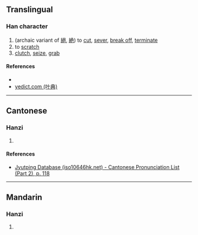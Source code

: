 {{character info/new}}
==Translingual==

===Han character===
{{Han char|rn=64|rad=手|as=12|sn=15|four=|canj=QVFU|ids=⿰扌絕}}

# (archaic variant of [[絕]], [[絶]]) to [[cut]], [[sever]], [[break off]], [[terminate]]
# to [[scratch]]
# [[clutch]], [[seize]], [[grab]]

====References====
* {{Han ref|kx=0455.130|dkj=12729|dj=0804.190|hdz=31965.030|uh=64A7|ud=25767}}
* [http://yedict.com/htm/64/64A7.htm yedict.com (叶典)]

----

==Cantonese==

===Hanzi===
{{yue-hanzi|jyut=[[zyut6]], [[zyut3]]|y=jyut6, jyut3}}

# {{defn|lang=yue|sort=手12}}

====References====
* [http://www.iso10646hk.net/jp/document/download.jsp Jyutping Database (iso10646hk.net) - Cantonese Pronunciation List (Part 2), p. 118]

----

==Mandarin==

===Hanzi===
{{cmn-hanzi|pin=[[juē]] ([[jue1]])|wg=chüeh<sup>1</sup>}}

# {{defn|lang=cmn|sort=手12}}